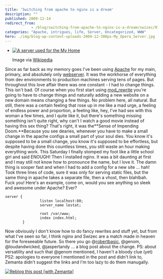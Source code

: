 ```yaml
---
title: 'Switching from apache to nginx is a dream'
description: ""
published: 2009-12-14
redirect_from: 
            - /blog/switching-from-apache-to-nginx-is-a-dream/swizec/978
categories: "Apache, intrigues, life, Server, Uncategorized, WWW"
hero: ./img/blog-wp-content-uploads-2009-12-300px-My_Opera_Server.jpg
---
```

- [![A server used for the My Home](./img/blog-wp-content-uploads-2009-12-300px-My_Opera_Server.jpg "A server used for the My Home")](http://commons.wikipedia.org/wiki/Image:My_Opera_Server.jpg)

  Image via [Wikipedia](http://commons.wikipedia.org/wiki/Image:My_Opera_Server.jpg)

Since as far back as my memory goes I&#x27;ve been using [Apache](http://en.wikipedia.org/wiki/Apache_HTTP_Server "Apache HTTP Server") for my main, primary, and absolutely only [webserver](http://en.wikipedia.org/wiki/Web_server "Web server"). It was the workhorse of everything from dev environments to production machines serving tens of pages. But throughout this love affair there was one constant - I had to change things. This isn&#x27;t bad. Of course when you first start using [mod_rewrite](http://en.wikipedia.org/wiki/Rewrite_engine "Rewrite engine") you&#x27;re going to have to change things and naturally adding a new website on a new domain means changing a few things. No problem here, all natural. But still, there was a certain feeling that rose up in me like a mad urge, a feeling of endless power and proportion, a feeling like, hey, I&#x27;ve had sex with this woman a few times, and I quite like it, but there&#x27;s something missing something isn&#x27;t quite right, why can&#x27;t I watch a good movie instead of having this sex thing? That&#x27;s right, it was the**Sense of Impending Doom.**Because you see dearies, whenever you have to make a small change in the apache configs a small part of your soul dies. You know it&#x27;s supposed to be a small change, you know it&#x27;s supposed to be effortless, but despite having done this countless times, you still waste an hour making everything work. This Saturday I finally stomped my foot like a little school girl and said ENOUGH! Then I installed nginx. It was a bit daunting at first and I may still not know how to pronounce the name, but I love it. The damn thing is sooper fast and when I had to add a config for a new site ... hah! Took three lines of code, sure it was only for serving static files, but the same thing in apache takes a separate file, then a vhost, then blahlbah. Fuck you! Here&#x27;s an example, come on, would you see anything so sleek and awesome under Apache? Ever?

```
server {
                listen localhost:80;
                server_name lestat;

                root /var/www;
                index index.html;
        }
```

Now obviously I don&#x27;t know how to do fancy rewrites and stuff yet, but from what I&#x27;ve seen so far, I think nginx and Swizec are a match made in heaven for the foreseeable future. So there you go @[robertbasic](http://twitter.com/robertbasic "Robert Basic"), @genom, @loudandwicked, @jaspertandy ... a blog post about the change. PS: about versatility and such that @genom mentioned, I haven&#x27;t a bloody clue (yet) PS2: apologies to everyone I mentioned in the post and didn&#x27;t link to, Zemanta didn&#x27;t suggest the links and I&#x27;m too lazy to do them manugally.

[![Reblog this post \[with Zemanta\]](http://img.zemanta.com/reblog_e.png?x-id=03a978c3-1d04-49d7-a49a-ad4251933077)](http://reblog.zemanta.com/zemified/03a978c3-1d04-49d7-a49a-ad4251933077/ "Reblog this post \[with Zemanta]")